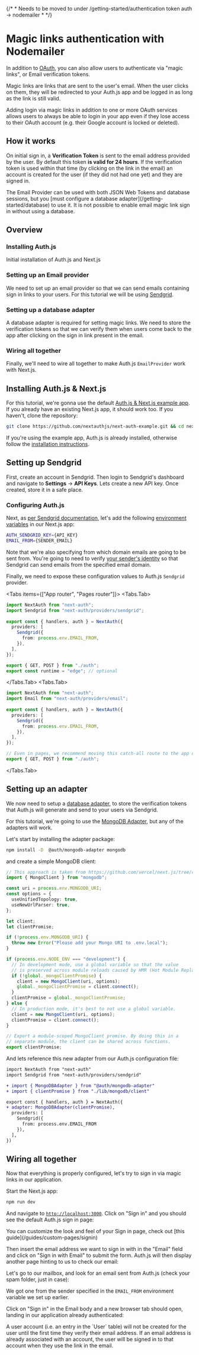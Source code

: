 
{/* * Needs to be moved to under /getting-started/authentication token auth -> nodemailer * */}

# Magic links authentication with Nodemailer

In addition to [OAuth](/getting-started/authentication), you can also allow users to authenticate via "magic links", or Email verification tokens.

Magic links are links that are sent to the user's email. When the user clicks on them, they will be redirected to your Auth.js app and be logged in as long as the link is still valid.

<Callout>
  Adding login via magic links in addition to one or more OAuth services allows
  users to always be able to login in your app even if they lose access to their
  OAuth account (e.g. their Google account is locked or deleted).
</Callout>

## How it works

On initial sign in, a **Verification Token** is sent to the email address provided by the user. By default this token **is valid for 24 hours**. If the verification token is used within that time (by clicking on the link in the email) an account is created for the user (if they did not had one yet) and they are signed in.

<Callout type="info">
  The Email Provider can be used with both JSON Web Tokens and database
  sessions, but you [must configure a database
  adapter](/getting-started/database) to use it. It is not possible to enable
  email magic link sign in without using a database.
</Callout>

## Overview

<Steps>

### Installing Auth.js

Initial installation of Auth.js and Next.js

### Setting up an Email provider

We need to set up an email provider so that we can send emails containing sign in links to your users. For this tutorial we will be using [Sendgrid](https://sendgrid.com/solutions/email-api/).

### Setting up a database adapter

A database adapter is required for setting magic links. We need to store the verification tokens so that we can verify them when users come back to the app after clicking on the sign in link present in the email.

### Wiring all together

Finally, we'll need to wire all together to make Auth.js `EmailProvider` work with Next.js.

</Steps>

## Installing Auth.js & Next.js

For this tutorial, we're gonna use the default [Auth.js & Next.js example app](https://github.com/nextauthjs/next-auth-example). If you already have an existing Next.js app, it should work too. If you haven't, clone the repository:

```bash
git clone https://github.com/nextauthjs/next-auth-example.git && cd next-auth-example
```

If you're using the example app, Auth.js is already installed, otherwise follow the [installation instructions](/installation).

## Setting up Sendgrid

First, create an account in Sendgrid. Then login to Sendgrid's dashboard and navigate to **Settings** → **API Keys**. Lets create a new API key. Once created, store it in a safe place.


<Screenshot src={DashboardSmtp} alt="SendGrid Dashboard" />

### Configuring Auth.js

Next, as [per Sendgrid
documentation](https://docs.sendgrid.com/for-developers/sending-email/integrating-with-the-smtp-api),
let's add the following [environment variables](https://next.js.org/docs/basic-features/environment-variables) in our Next.js app:

```bash filename=".env.local"
AUTH_SENDGRID_KEY={API_KEY}
EMAIL_FROM={SENDER_EMAIL}
```

Note that we're also specifying from which domain emails are going to be sent from. You're going to need to verify [your sender's identity](https://docs.sendgrid.com/for-developers/sending-email/sender-identity) so that Sendgrid can send emails from the specified email domain.

Finally, we need to expose these configuration values to Auth.js `Sendgrid` provider.

<Tabs items={["App router", "Pages router"]}>
<Tabs.Tab>
```ts filename="./auth.ts"
import NextAuth from "next-auth";
import Sendgrid from "next-auth/providers/sendgrid";
 
export const { handlers, auth } = NextAuth({
  providers: [
    Sendgrid({
      from: process.env.EMAIL_FROM,
    }),
  ],
});
```
```ts filename="app/api/auth/[...nextauth]/route.ts"
export { GET, POST } from "./auth";
export const runtime = "edge"; // optional
```
</Tabs.Tab>
<Tabs.Tab>
```ts filename="./auth.ts"
import NextAuth from "next-auth";
import Email from "next-auth/providers/email";
 
export const { handlers, auth } = NextAuth({
  providers: [
    Sendgrid({
      from: process.env.EMAIL_FROM,
    }),
  ],
});
```
```ts filename="app/api/auth/[...nextauth]/route.ts"
// Even in pages, we recommend moving this catch-all route to the app directory
export { GET, POST } from "./auth";
```
</Tabs.Tab>
</Tabs>

## Setting up an adapter

We now need to setup a [database adapter](/reference/adapters), to store the verification tokens that Auth.js will generate and send to your users via Sendgrid.

For this tutorial, we're going to use the [MongoDB Adapter](/reference/adapter/mongodb), but any of the adapters will work.

Let's start by installing the adapter package:

```bash npm2yarn
npm install -D  @auth/mongodb-adapter mongodb
```

and create a simple MongoDB client:

```ts filename="lib/mongodb/client.ts"
// This approach is taken from https://github.com/vercel/next.js/tree/canary/examples/with-mongodb
import { MongoClient } from "mongodb";

const uri = process.env.MONGODB_URI;
const options = {
  useUnifiedTopology: true,
  useNewUrlParser: true,
};

let client;
let clientPromise;

if (!process.env.MONGODB_URI) {
  throw new Error("Please add your Mongo URI to .env.local");
}

if (process.env.NODE_ENV === "development") {
  // In development mode, use a global variable so that the value
  // is preserved across module reloads caused by HMR (Hot Module Replacement).
  if (!global._mongoClientPromise) {
    client = new MongoClient(uri, options);
    global._mongoClientPromise = client.connect();
  }
  clientPromise = global._mongoClientPromise;
} else {
  // In production mode, it's best to not use a global variable.
  client = new MongoClient(uri, options);
  clientPromise = client.connect();
}

// Export a module-scoped MongoClient promise. By doing this in a
// separate module, the client can be shared across functions.
export clientPromise;
```

And lets reference this new adapter from our Auth.js configuration file:

```diff filename="./auth.ts"
import NextAuth from "next-auth"
import Sendgrid from "next-auth/providers/sendgrid"

+ import { MongoDBAdapter } from "@auth/mongodb-adapter"
+ import { clientPromise } from "./lib/mongodb/client"

export const { handlers, auth } = NextAuth({
+ adapter: MongoDBAdapter(clientPromise),
  providers: [
    Sendgrid({
      from: process.env.EMAIL_FROM
    }),
  ],
})
```

## Wiring all together

Now that everything is properly configured, let's try to sign in via magic links in our application.

Start the Next.js app:

```bash npm2yarn
npm run dev
```

And navigate to [`http://localhost:3000`](http://localhost:3000). Click on "Sign in" and you should see the default Auth.js sign in page:


<Screenshot src={MagicLinkStart} alt="Screenshot of sign in page" />

<Callout type="info">
  You can customize the look and feel of your Sign in page, check out [this
  guide](/guides/custom-pages/signin)
</Callout>

Then insert the email address we want to sign in with in the "Email" field and click on "Sign in with Email" to submit the form. Auth.js will then display another page hinting to us to check our email:


<Screenshot src={MagicLinkCheck} alt="Screenshot of check email page" />

Let's go to our mailbox, and look for an email sent from Auth.js (check your spam folder, just in case):


<Screenshot src={Mailbox} alt="Screenshot of mailbox" />

We got one from the sender specified in the `EMAIL_FROM` environment variable we set up earlier.

Click on "Sign in" in the Email body and a new browser tab should open, landing in our application already authenticated:


<Screenshot src={Logged} alt="Screenshot of logged in" />

<Callout type="info">
  A user account (i.e. an entry in the `User` table) will not be created for the
  user until the first time they verify their email address. If an email address
  is already associated with an account, the user will be signed in to that
  account when they use the link in the email.
</Callout>
